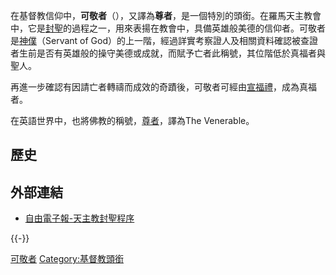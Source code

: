 {{Multiple issues|
{{Expand language|1=en|time=2019-11-12T11:52:46+00:00}}
{{Unreferenced|time=2019-11-12T11:52:46+00:00}}
}}
在基督教信仰中，'''可敬者'''（{{lang-en|The Venerable}}），又譯為'''尊者'''，是一個特別的頭銜。在羅馬天主教會中，它是[[封聖|封聖]]的過程之一，用來表揚在教會中，具備英雄般美德的信仰者。可敬者是[[神僕|神僕]]（Servant of God）的上一階，經過詳實考察證人及相關資料確認被查證者生前是否有英雄般的操守美德或成就，而賦予亡者此稱號，其位階低於真福者與聖人。

再進一步確認有因請亡者轉禱而成效的奇蹟後，可敬者可經由[[宣福禮|宣福禮]]，成為真福者。

在英語世界中，也將佛教的稱號，[[尊者|尊者]]，譯為The Venerable。

==歷史==
== 外部連結 ==
* [https://web.archive.org/web/20121025112500/http://www.libertytimes.com.tw/2009/new/dec/21/today-int6-2.htm 自由電子報-天主教封聖程序]

{{-}}
{{Canonization}}
{{聖人}}

[[Category:可敬者|]]
[[Category:基督教頭銜|Category:基督教頭銜]]